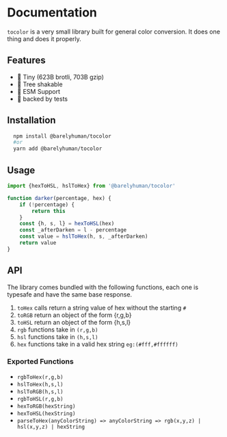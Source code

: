 # Documentation

`tocolor` is a very small library built for general color conversion. It does one thing and does it properly.

## Features

- 🤏 Tiny (623B brotli, 703B gzip)
- 🌳 Tree shakable
- 🌟 ESM Support
- 🦍 backed by tests

## Installation

```sh
  npm install @barelyhuman/tocolor
  #or
  yarn add @barelyhuman/tocolor
```

## Usage

```js
import {hexToHSL, hslToHex} from '@barelyhuman/tocolor'

function darker(percentage, hex) {
	if (!percentage) {
		return this
	}
	const {h, s, l} = hexToHSL(hex)
	const _afterDarken = l - percentage
	const value = hslToHex(h, s, _afterDarken)
	return value
}
```

## API

The library comes bundled with the following functions, each one is typesafe and have the same base response.

1. `toHex` calls return a string value of hex without the starting `#`
2. `toRGB` return an object of the form {r,g,b}
3. `toHSL` return an object of the form {h,s,l}
4. `rgb` functions take in `(r,g,b)`
5. `hsl` functions take in `(h,s,l)`
6. `hex` functions take in a valid hex string `eg:(#fff,#ffffff)`

### Exported Functions

- `rgbToHex(r,g,b)`
- `hslToHex(h,s,l)`
- `hslToRGB(h,s,l)`
- `rgbToHSL(r,g,b)`
- `hexToRGB(hexString)`
- `hexToHSL(hexString)`
- `parseToHex(anyColorString) => anyColorString => rgb(x,y,z) | hsl(x,y,z) | hexString`
